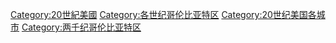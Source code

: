 [[Category:20世紀美國|Category:20世紀美國]]
[[Category:各世纪哥伦比亚特区|Category:各世纪哥伦比亚特区]]
[[Category:20世纪美国各城市|Category:20世纪美国各城市]]
[[Category:两千纪哥伦比亚特区|Category:两千纪哥伦比亚特区]]